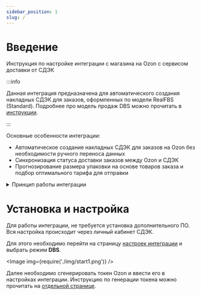 ```yaml
---
sidebar_position: 1
slug: /
---
```


# Введение

Инструкция по настройке интеграции с магазина на Ozon с сервисом доставки от СДЭК

:::info

Данная интеграция предназначена для автоматического создания накладных СДЭК для заказов, оформленных по модели
RealFBS (Standard).
Подробнее про модель продаж DBS можно прочитать в [инструкции](https://seller.ozon.ru/media/beginners/realfbs-na-ozon-chto-takoe-i-kak-nachat/).

:::

Основные особенности интеграции:
- Автоматическое создание накладных СДЭК для заказов на Ozon без необходимости ручного переноса данных
- Синхронизация статуса доставки заказов между Ozon и СДЭК
- Прогнозирование размера упаковки на основе товаров заказа и подбор оптимального тарифа для отправки

<details>
    <summary>Принцип работы интеграции</summary>

    После настройки, система каждые 15 минут проверяет наличие новых заказов на Ozon.

    При обнаружении нового заказа, автоматически создается накладная в СДЭК.

    Накладная появляется в [личном кабинете](https://lk.cdek.ru), откуда ее можно распечатать и наклеить на посылку для
    передачи на доставку.
</details>

# Установка и настройка

Для работы интеграции, не требуется установка дополнительного ПО. Вся настройка происходит через личный кабинет СДЭК.

Для этого необходимо перейти на страницу [настроек интеграции](https://lk.cdek.ru/integration) и выбрать режим **DBS**.

<Image img={require('./img/start1.png')} />

Далее необходимо сгенерировать токен Ozon и ввести его в настройках интеграции.
Инструкцию по генерации токена можно прочитать на [отдельной странице](./ozon-key.mdx).
